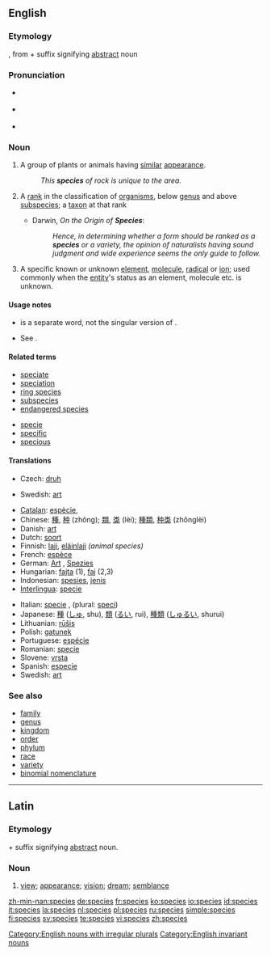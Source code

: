 {{wikipedia}}
==English==

===Etymology===
{{L.}} {{term|species|lang=la||view; appearance; vision; dream; semblance}}, from {{term|specere|lang=la||to see}} + {{term|-ies|lang=la}} suffix signifying [[abstract]] noun

===Pronunciation===
*{{a|RP}} {{IPA|/ˈspiːʃiːz/}}
*{{a|US}} {{IPA|/ˈspiːsiːz/ or /ˈspiːʃiːz/}}
*{{audio|en-us-species.ogg|Audio (US)}}

===Noun===
{{en-noun|species}}

# A group of plants or animals having [[similar]] [[appearance]].
#: ''This '''species''' of rock is unique to the area.''
# {{context|biology|taxonomy}} A [[rank]] in the classification of [[organism]]s, below [[genus]] and above [[subspecies]]; a [[taxon]] at that rank
#* Darwin, ''On the Origin of '''Species''''':
#*: ''Hence, in determining whether a form should be ranked as a '''species''' or a variety, the opinion of naturalists having sound judgment and wide experience seems the only guide to follow.''
# {{chemistry}} A specific known or unknown [[element]], [[molecule]], [[radical]] or [[ion]]; used commonly when the [[entity]]'s status as an element, molecule etc. is unknown.

====Usage notes====
* {{term|specie}} is a separate word, not the singular version of {{term|species}}.
* {{sense|biology, taxonomy, rank in the classification of organisms}} See {{term|species name}}. 

====Related terms====
*[[speciate]]
*[[speciation]]
*[[ring species]]
*[[subspecies]]
*[[endangered species]]

*[[specie]]
*[[specific]]
*[[specious]]

====Translations====
{{trans-top|rank in a taxonomic classification}}
*Czech: [[druh]] {{m}}
{{trans-mid}}
*Swedish: [[art]] {{c}}
{{trans-bottom}}

{{ttbc-top}}
*[[Catalan]]: [[espècie]], {{f}}
*Chinese: [[種]], [[种]] (zhǒng); [[類]], [[类]] (lèi); [[種類]], [[种类]] (zhǒnglèi)
*Danish: [[art]] {{c}}
*Dutch: [[soort]] {{f}}
*Finnish: [[laji]], [[eläinlaji]] ''(animal species)''
*French: [[espèce]] {{f}}
*German: [[Art]] {{f}}, [[Spezies]] {{f}}
*Hungarian: [[fajta]] (1), [[faj]] (2,3)
*Indonesian: [[spesies]], [[jenis]]
*[[Interlingua]]: [[specie]]
{{ttbc-mid}}
*Italian: [[specie]] {{f}}, (plural: [[speci]])
*Japanese: [[種]] ([[しゅ]], shu), [[類]] ([[るい]], rui), [[種類]] ([[しゅるい]], shurui)
*Lithuanian: [[rūšis]] {{f}}
*Polish: [[gatunek]] {{m}}
*Portuguese: [[espécie]] {{f}}
*Romanian: [[specie]] {{f}}
*Slovene: [[vrsta]] {{f}}
*Spanish: [[especie]] {{f}}
*Swedish: [[art]] {{c}}
{{ttbc-bottom}}

===See also===
*[[family]]
*[[genus]]
*[[kingdom]]
*[[order]]
*[[phylum]]
*[[race]]
*[[variety]]
*[[binomial nomenclature]]

[[Category:English nouns with irregular plurals]]
[[Category:English invariant nouns]]

----

==Latin==

===Etymology===
{{term|specere|lang=la||to see}} + {{term|-ies|lang=la}} suffix signifying [[abstract]] noun.

===Noun===
{{infl|la|noun|head=spĕcĭēs|gender=f|genitive|[[speciei|spĕciēī]]}}

# [[view]]; [[appearance]]; [[vision]]; [[dream]]; [[semblance]]

[[zh-min-nan:species]]
[[de:species]]
[[fr:species]]
[[ko:species]]
[[io:species]]
[[id:species]]
[[it:species]]
[[la:species]]
[[nl:species]]
[[pl:species]]
[[ru:species]]
[[simple:species]]
[[fi:species]]
[[sv:species]]
[[te:species]]
[[vi:species]]
[[zh:species]]
